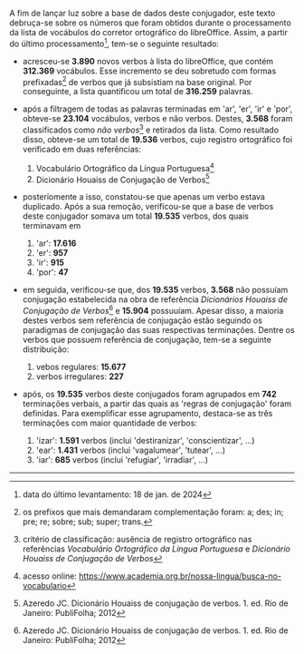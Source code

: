 A fim de lançar luz sobre a base de dados deste conjugador, este texto debruça-se sobre
os números que foram obtidos durante o processamento da lista de vocábulos 
do corretor ortográfico do libreOffice. Assim, a partir do último processamento[^1],
tem-se o seguinte resultado:

* acresceu-se **3.890** novos verbos à lista 
do libreOffice, que contém **312.369** vocábulos. Esse incremento se deu 
sobretudo com formas prefixadas[^2] de verbos que já subsistiam na base original.
Por conseguinte, a lista quantificou um total de **316.259** palavras.

* após a filtragem de todas as palavras terminadas em 'ar', 'er', 'ir' e 'por', 
obteve-se **23.104** vocábulos, verbos e não verbos. Destes, **3.568** foram 
classificados como _não verbos_[^3] e retirados da lista. Como resultado disso,
obteve-se um total de **19.536** verbos,
cujo registro ortográfico foi verificado em duas referências:

  1. Vocabulário Ortográfico da Língua Portuguesa[^4]
  2. Dicionário Houaiss de Conjugação de Verbos[^5]

* posteriomente a isso, constatou-se que apenas um verbo estava duplicado. Após a sua
remoção, verificou-se que a base de verbos deste conjugador 
somava um total **19.535** verbos, dos quais terminavam em

  1. 'ar': **17.616**
  2. 'er': **957**
  3. 'ir': **915**
  4. 'por': **47**

* em seguida, verificou-se que, dos **19.535** verbos, **3.568** não possuíam conjugação
estabelecida na obra de referência _Dicionários Houaiss de Conjugação de Verbos_[^5]
e **15.904** possuuíam. Apesar disso, a maioria destes verbos sem referência 
de conjugação estão seguindo os paradigmas de conjugação das suas respectivas terminações.
Dentre os verbos que possuem referência de conjugação, tem-se a seguinte distribuição:

  1. vebos regulares: **15.677**
  2. verbos irregulares: **227**

* após, os **19.535** verbos deste conjugados foram agrupados 
em **742** terminações verbais, a partir das quais as 'regras de conjugação' foram
definidas. Para exemplificar esse agrupamento, destaca-se as três
terminações com maior quantidade de verbos:

  1. 'izar': **1.591** verbos (inclui 'destiranizar', 'conscientizar', ...)
  2. 'ear': **1.431** verbos (inclui 'vagalumear', 'tutear', ...)
  3. 'iar': **685** verbos (inclui 'refugiar', 'irradiar', ...)
  
---

[^1]: data do último levantamento: 18 de jan. de 2024
[^2]: os prefixos que mais demandaram complementação foram: 
a; des; in; pre; re; sobre; sub; super; trans.
[^3]: critério de classificação: ausência de registro ortográfico nas referências 
_Vocabulário Ortográfico da Língua Portuguesa_ e _Dicionário Houaiss de Conjugação de Verbos_
[^4]: acesso online: https://www.academia.org.br/nossa-lingua/busca-no-vocabulario
[^5]: Azeredo JC. Dicionário Houaiss de conjugação de verbos. 1. ed. Rio de Janeiro: PubliFolha; 2012